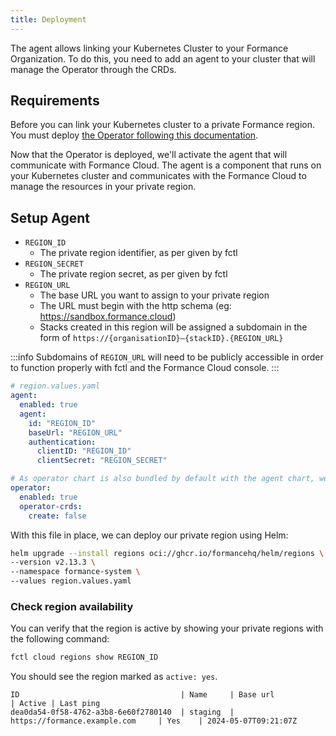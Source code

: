 ```yaml
---
title: Deployment
---
```

The agent allows linking your Kubernetes Cluster to your Formance Organization. To do this, you need to add an agent to your cluster that will manage the Operator through the CRDs.

## Requirements

Before you can link your Kubernetes cluster to a private Formance region. You must deploy [the Operator following this documentation](/operator/Installation).

Now that the Operator is deployed, we'll activate the agent that will communicate with Formance Cloud. The agent is a component that runs on your Kubernetes cluster and communicates with the Formance Cloud to manage the resources in your private region.

## Setup Agent

* `REGION_ID`
  * The private region identifier, as per given by fctl
* `REGION_SECRET`
  * The private region secret, as per given by fctl
* `REGION_URL`
  * The base URL you want to assign to your private region
  * The URL must begin with the http schema (eg: https://sandbox.formance.cloud)
  * Stacks created in this region will be assigned a subdomain in the form of `https://{organisationID}—{stackID}.{REGION_URL}`

:::info
Subdomains of `REGION_URL` will need to be publicly accessible in order to function properly with fctl and the Formance Cloud console.
:::

```yaml
# region.values.yaml
agent:
  enabled: true
  agent:
    id: "REGION_ID"
    baseUrl: "REGION_URL"
    authentication:
      clientID: "REGION_ID"
      clientSecret: "REGION_SECRET"

# As operator chart is also bundled by default with the agent chart, we can reuse the setup from the operator deployment
operator:
  enabled: true
  operator-crds:
    create: false

```

With this file in place, we can deploy our private region using Helm:

```bash
helm upgrade --install regions oci://ghcr.io/formancehq/helm/regions \
--version v2.13.3 \
--namespace formance-system \
--values region.values.yaml
```


### Check region availability

You can verify that the region is active by showing your private regions with the following command:

```bash
fctl cloud regions show REGION_ID
```

You should see the region marked as `active: yes`.

```
ID                                    | Name     | Base url                         | Active | Last ping
dea0da54-0f58-4762-a3b8-6e60f2780140  | staging  | https://formance.example.com     | Yes    | 2024-05-07T09:21:07Z
```
